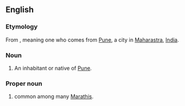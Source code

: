 ==English==
{{wikipedia|Pune}}

===Etymology===
From {{etyl|mr|en}}, meaning one who comes from [[Pune]], a city in [[Maharastra]], [[India]].

===Noun===
{{en-noun}}

# An inhabitant or native of [[Pune]].

===Proper noun===
{{en-proper noun}}

# {{surname|en|from=India|dot=}} common among many [[Marathi]]s.